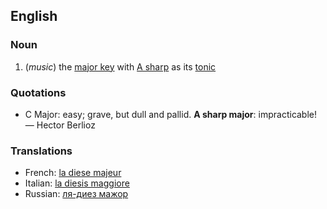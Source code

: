 ==English==
===Noun===
# (''music'') the [[major key]] with [[A sharp]] as its [[tonic]]

===Quotations===
*C Major: easy; grave, but dull and pallid.  '''A sharp major''': impracticable! &mdash; Hector Berlioz

===Translations===
*French: [[la diese majeur]]
*Italian: [[la diesis maggiore]]
*Russian: [[ля-диез мажор]]